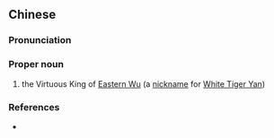 {{also|东吴德王}}
==Chinese==
{{zh-forms|s=东吴德王}}

===Pronunciation===
{{zh-pron
|m=Dōng Wú Dé Wáng
|cat=pn
}}

===Proper noun===
{{zh-proper noun}}

# the Virtuous King of [[w:Wu (region)|Eastern Wu]] (a [[nickname]] for [[w:Yan Baihu|White Tiger Yan]])

===References===
* {{cite-book
|last=Luo
|first=Guanzhong
|authorlink=w:Luo Guanzhong
|coauthors=
|year=14th century
|title=[[s:Romance of the Three Kingdoms/Chapter 15#33|Romance of the Three Kingdoms/Chapter 15]]
|language=Mandarin
|publisher=
|location=
}}